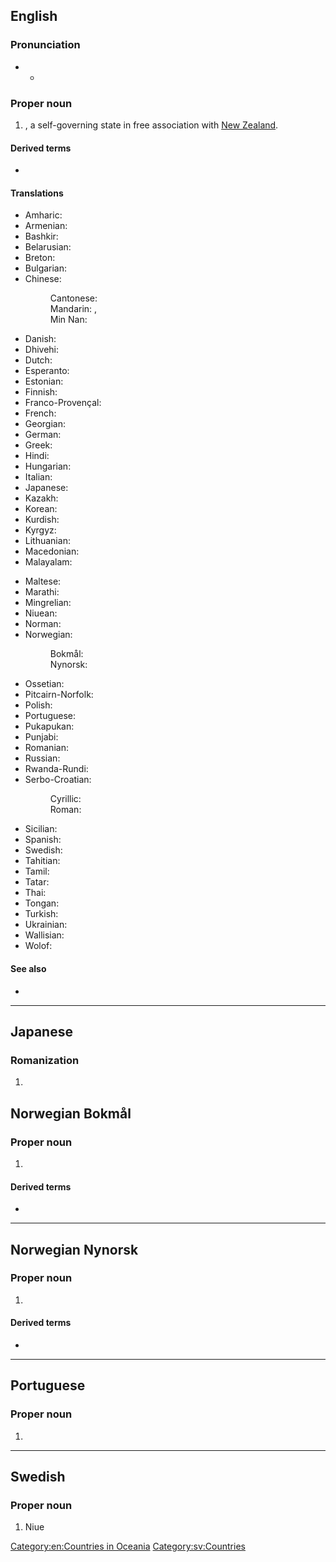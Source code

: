 {{also|niue}}
==English==
{{wikipedia}}

===Pronunciation===
* {{IPA|en|/ˈnjuːeɪ/}}
** {{audio|en|LL-Q1860 (eng)-Vealhurl-Niue.wav|Audio (UK)}}

===Proper noun===
{{en-proper noun}}

# {{senseid|en|Q34020}} {{place|en|island|cont/Oceania}}, a self-governing state in free association with [[New Zealand]].

====Derived terms====
* {{l|en|Niuean}}

====Translations====
{{trans-top|id=Q34020|island of Niue}}
* Amharic: {{t|am|ኒዌ}}
* Armenian: {{t|hy|Նյուեյ}}
* Bashkir: {{t|ba|Ниуэ}}
* Belarusian: {{t|be|Ніу́э|m}}
* Breton: {{t|br|Niue|f}}
* Bulgarian: {{t|bg|Ниуе|n}}
* Chinese:
*: Cantonese: {{t|yue|紐埃|tr=nau2 oi1}}
*: Mandarin: {{t+|cmn|紐埃|sc=Hani}}, {{t+|cmn|纽埃|tr=Niǔāi|sc=Hani}}
*: Min Nan: {{t|nan|紐埃|tr=Niú-ai}}
* Danish: {{t|da|Niue}}
* Dhivehi: {{t|dv|ނީއު}}
* Dutch: {{t+|nl|Niue|n}}
* Esperanto: {{t|eo|Niuo}}
* Estonian: {{t|et|Niue}}
* Finnish: {{t+|fi|Niue}}
* Franco-Provençal: {{t|frp|Niuè|f}}
* French: {{t+|fr|Nioué|f}}
* Georgian: {{t|ka|ნიუე}}
* German: {{t+|de|Niue|n}}
* Greek: {{t+|el|Νιούε|n}}
* Hindi: {{t|hi|निउए}}
* Hungarian: {{t+|hu|Niue}}
* Italian: {{t|it|Niue|f}}
* Japanese: {{t+|ja|ニウエ|tr=Niue}}
* Kazakh: {{t|kk|Ниуэ}}
* Korean: {{t|ko|^니우에}}
* Kurdish: {{t+|ku|Niûe}}
* Kyrgyz: {{t+|ky|Ниуэ}}
* Lithuanian: {{t|lt|Niujė|f}}
* Macedonian: {{t|mk|Ни́уе|n}}
* Malayalam: {{t|ml|നിയുവെ}}
{{trans-mid}}
* Maltese: {{t|mt|Nju|f}}
* Marathi: {{t|mr|न्युए}}
* Mingrelian: {{t|xmf|ნიუე}}
* Niuean: {{t|niu|Niuē}}
* Norman: {{t|nrf|Niue|f}}
* Norwegian:
*: Bokmål: {{t|nb|Niue}}
*: Nynorsk: {{t+|nn|Niue}}
* Ossetian: {{t|os|Ниуэ}}
* Pitcairn-Norfolk: {{t|pih|Niue}}
* Polish: {{t+|pl|Niue|n}}
* Portuguese: {{t+|pt|Niue|f}}
* Pukapukan: {{t|pkp|Niuē}}
* Punjabi: {{t+|pa|ਨਿਊਏ}}
* Romanian: {{t+|ro|Niue|n}}
* Russian: {{t+|ru|Ниу́э|m}}
* Rwanda-Rundi: {{t|rw|Niyuwe}}
* Serbo-Croatian:
*: Cyrillic: {{t|sh|Нијуе}}
*: Roman: {{t|sh|Niue}}
* Sicilian: {{t|scn|Niui|f}}
* Spanish: {{t+|es|Niue|f}}
* Swedish: {{t+|sv|Niue|n}}
* Tahitian: {{t|ty|Niuē}}
* Tamil: {{t|ta|நியுவே}}
* Tatar: {{t|tt|Ниуэ}}
* Thai: {{t|th|นีวเว}}
* Tongan: {{t|to|Niuē}}
* Turkish: {{t+|tr|Niue}}
* Ukrainian: {{t|uk|Ніу́е|m}}
* Wallisian: {{t|wls|Niue}}
* Wolof: {{t|wo|Niwe}}
{{trans-bottom}}

====See also====
* {{l|en|Appendix:Countries of the world|Countries of the world}}

[[Category:en:Countries in Oceania]]

----

==Japanese==

===Romanization===
{{ja-romaji}}

# {{ja-romanization of|ニウエ}}

==Norwegian Bokmål==
{{wp|lang=no}}

===Proper noun===
{{head|nb|proper noun}}

# {{c|nb|Islands}} {{l|en|Niue}}

====Derived terms====
* {{l|nb|niuisk}}

----

==Norwegian Nynorsk==
{{wp|lang=nn}}

===Proper noun===
{{head|nn|proper noun}}

# {{c|nn|Islands}} {{l|en|Niue}}

====Derived terms====
* {{l|nn|niuisk}}

----

==Portuguese==

===Proper noun===
{{pt-proper noun|f}}

# {{place|pt|island/and/dependency|c/New Zealand|in|ocean/the Pacific Ocean|t1=Niue}}

----

==Swedish==

===Proper noun===
{{sv-proper noun|n}}

# Niue

[[Category:sv:Countries]]
